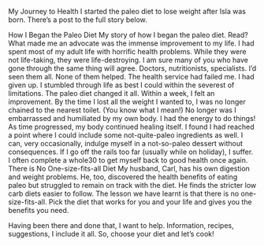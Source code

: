 My Journey to Health
I started the paleo diet to lose weight after Isla was born. There’s a post to the full story below.
 
How I Began the Paleo Diet
My story of how I began the paleo diet.
Read?
What made me an advocate was the immense improvement to my life. I had spent most of my adult life with horrific health problems. While they were not life-taking, they were life-destroying. I am sure many of you who have gone through the same thing will agree. Doctors, nutritionists, specialists. I’d seen them all. None of them helped. The health service had failed me. I had given up. I stumbled through life as best I could within the severest of limitations.
The paleo diet changed it all. Within a week, I felt an improvement. By the time I lost all the weight I wanted to, I was no longer chained to the nearest toilet. (You know what I mean!) No longer was I embarrassed and humiliated by my own body. I had the energy to do things!
As time progressed, my body continued healing itself. I found I had reached a point where I could include some not-quite-paleo ingredients as well. I can, very occasionally, indulge myself in a not-so-paleo dessert without consequences. If I go off the rails too far (usually while on holiday), I suffer. I often complete a whole30 to get myself back to good health once again.
There is No One-size-fits-all Diet
My husband, Carl, has his own digestion and weight problems. He, too, discovered the health benefits of eating paleo but struggled to remain on track with the diet. He finds the stricter low carb diets easier to follow.
The lesson we have learnt is that there is no one-size-fits-all. 
Pick the diet that works for you and your life and gives you the benefits you need.

Having been there and done that, I want to help. Information, recipes, suggestions, I include it all.
So, choose your diet and let’s cook!
